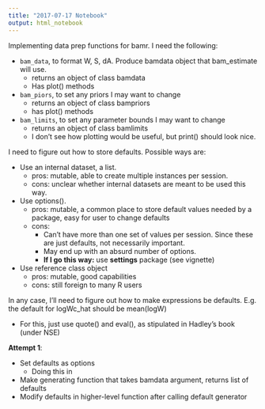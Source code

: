 ```yaml
---
title: "2017-07-17 Notebook"
output: html_notebook
---
```


Implementing data prep functions for bamr. I need the following:

- `bam_data`, to format W, S, dA. Produce bamdata object that bam_estimate will use. 
    - returns an object of class bamdata
    - Has plot() methods
- `bam_piors`, to set any priors I may want to change
    - returns an object of class bampriors
    - has plot() methods
- `bam_limits`, to set any parameter bounds I may want to change
    - returns an object of class bamlimits
    - I don't see how plotting would be useful, but print() should look nice.

I need to figure out how to store defaults. Possible ways are:

- Use an internal dataset, a list. 
    - pros: mutable, able to create multiple instances per session.
    - cons: unclear whether internal datasets are meant to be used this way.
- Use options(). 
    - pros: mutable, a common place to store default values needed by a package, easy for user to change defaults
    - cons: 
        - Can't have more than one set of values per session. Since these are just defaults, not necessarily important. 
        - May end up with an absurd number of options. 
      - **If I go this way:** use **settings** package (see vignette)
- Use reference class object
    - pros: mutable, good capabilities
    - cons: still foreign to many R users
    
In any case, I'll need to figure out how to make expressions be defaults. E.g. the default for logWc_hat should be mean(logW)

- For this, just use quote() and eval(), as stipulated in Hadley's book (under NSE)

**Attempt 1**: 

- Set defaults as options
    - Doing this in 
- Make generating function that takes bamdata argument, returns list of defaults
- Modify defaults in higher-level function after calling default generator

